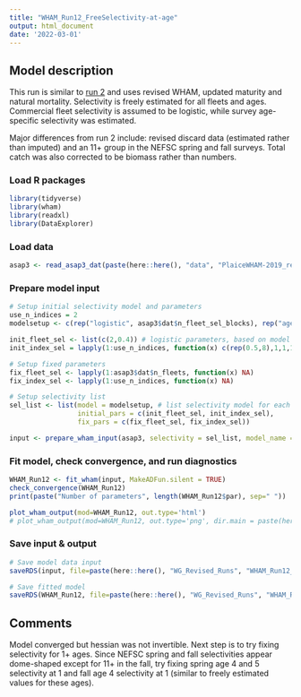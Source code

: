 ```yaml
---
title: "WHAM_Run12_FreeSelectivity-at-age"
output: html_document
date: '2022-03-01'
---
```


## Model description
This run is similar to [run 2](https://github.com/ahart1/PlaiceWG2021/blob/main/Plaice_Baseline_UpdatedData_Runs.Rmd) and uses revised WHAM, updated maturity and natural mortality. Selectivity is freely estimated for all fleets and ages. Commercial fleet selectivity is assumed to be logistic, while survey age-specific selectivity was estimated. 

Major differences from run 2 include: revised discard data (estimated rather than imputed) and an 11+ group in the NEFSC spring and fall surveys. Total catch was also corrected to be biomass rather than numbers. 

### Load R packages
```r
library(tidyverse)
library(wham)
library(readxl)
library(DataExplorer)
```

### Load data
```r
asap3 <- read_asap3_dat(paste(here::here(), "data", "PlaiceWHAM-2019_revised_NEFSC-LW-WAA.DAT", sep="/"))
```

### Prepare model input
```r
# Setup initial selectivity model and parameters
use_n_indices = 2
modelsetup <- c(rep("logistic", asap3$dat$n_fleet_sel_blocks), rep("age-specific", use_n_indices))

init_fleet_sel <- list(c(2,0.4)) # logistic parameters, based on model type
init_index_sel = lapply(1:use_n_indices, function(x) c(rep(0.5,8),1,1,1))

# Setup fixed parameters
fix_fleet_sel <- lapply(1:asap3$dat$n_fleets, function(x) NA) 
fix_index_sel <- lapply(1:use_n_indices, function(x) NA) 

# Setup selectivity list
sel_list <- list(model = modelsetup, # list selectivity model for each fleet and index 
                 initial_pars = c(init_fleet_sel, init_index_sel),
                 fix_pars = c(fix_fleet_sel, fix_index_sel))

input <- prepare_wham_input(asap3, selectivity = sel_list, model_name = "WHAM_Run12") 
```

### Fit model, check convergence, and run diagnostics
```r
WHAM_Run12 <- fit_wham(input, MakeADFun.silent = TRUE) 
check_convergence(WHAM_Run12)
print(paste("Number of parameters", length(WHAM_Run12$par), sep=" "))

plot_wham_output(mod=WHAM_Run12, out.type='html')
# plot_wham_output(mod=WHAM_Run12, out.type='png', dir.main = paste(here::here(), "WHAM_Run12", sep="/"))
```

### Save input & output
```r
# Save model data input
saveRDS(input, file=paste(here::here(), "WG_Revised_Runs", "WHAM_Run12_FreeSelectivity-at-age", "WHAM_Run12_input.rds", sep="/"))

# Save fitted model
saveRDS(WHAM_Run12, file=paste(here::here(), "WG_Revised_Runs", "WHAM_Run12_FreeSelectivity-at-age", "WHAM_Run12_model.rds", sep="/"))
```

## Comments
Model converged but hessian was not invertible. Next step is to try fixing selectivity for 1+ ages. Since NEFSC spring and fall selectivities appear dome-shaped except for 11+ in the fall, try fixing spring age 4 and 5 selectivity at 1 and fall age 4 selectivity at 1 (similar to freely estimated values for these ages). 

